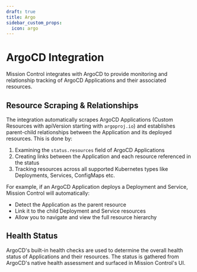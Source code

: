```yaml
---
draft: true
title: Argo
sidebar_custom_props:
  icon: argo
---
```


# ArgoCD Integration

Mission Control integrates with ArgoCD to provide monitoring and relationship tracking of ArgoCD Applications and their associated resources.

## Resource Scraping & Relationships

The integration automatically scrapes ArgoCD Applications (Custom Resources with apiVersion starting with `argoproj.io`) and establishes parent-child relationships between the Application and its deployed resources. This is done by:

1. Examining the `status.resources` field of ArgoCD Applications
2. Creating links between the Application and each resource referenced in the status
3. Tracking resources across all supported Kubernetes types like Deployments, Services, ConfigMaps etc.

For example, if an ArgoCD Application deploys a Deployment and Service, Mission Control will automatically:
- Detect the Application as the parent resource
- Link it to the child Deployment and Service resources
- Allow you to navigate and view the full resource hierarchy

## Health Status

ArgoCD's built-in health checks are used to determine the overall health status of Applications and their resources. The status is gathered from ArgoCD's native health assessment and surfaced in Mission Control's UI.
